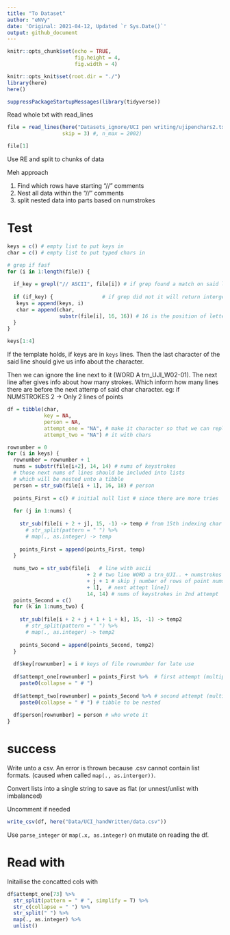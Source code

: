 ```yaml
---
title: "To Dataset"
author: "eNVy"
date: 'Original: 2021-04-12, Updated `r Sys.Date()`'
output: github_document
---
```


```r
knitr::opts_chunk$set(echo = TRUE,
                      fig.height = 4, 
                      fig.width = 4)

knitr::opts_knit$set(root.dir = "./")
library(here)
here()
```


```r
suppressPackageStartupMessages(library(tidyverse))
```

Read whole txt with read_lines

```r
file = read_lines(here("Datasets_ignore/UCI pen writing/ujipenchars2.txt"),
                  skip = 3) #, n_max = 2002)

file[1]
```

Use RE and split to chunks of data

Meh approach
  
  1. Find which rows have starting "//" comments
  2. Nest all data within the "//" comments
  3. split nested data into parts based on numstrokes

# Test

```r
keys = c() # empty list to put keys in 
char = c() # empty list to put typed chars in 

# grep if fasf 
for (i in 1:length(file)) { 
  
  if_key = grepl("// ASCII", file[i]) # if grep found a match on said line
  
  if (if_key) {                # if grep did not it will return interger(0)
   keys = append(keys, i)
   char = append(char, 
                 substr(file[i], 16, 16)) # 16 is the position of letter
  }
}

keys[1:4]
```

If the template holds, if keys are in ```keys``` lines. Then the last character of the said line should give us info about the character. 

Then we can ignore the line next to it (WORD A trn_UJI_W02-01).
The next line after gives info about how many strokes. Which inform how many lines there are before the next attemp of said char character.
eg: if NUMSTROKES 2 -> Only 2 lines of points

```r
df = tibble(char, 
            key = NA,
            person = NA, 
            attempt_one = "NA", # make it character so that we can replace
            attempt_two = "NA") # it with chars

rownumber = 0
for (i in keys) {
  rownumber = rownumber + 1
  nums = substr(file[i+2], 14, 14) # nums of keystrokes 
  # those next nums of lines should be included into lists
  # which will be nested unto a tibble
  person = str_sub(file[i + 1], 16, 18) # person
  
  points_First = c() # initial null list # since there are more tries
  
  for (j in 1:nums) {
    
    str_sub(file[i + 2 + j], 15, -1) -> temp # from 15th indexing char to end
      # str_split(pattern = " ") %>% 
      # map(., as.integer) -> temp
    
    points_First = append(points_First, temp)
  }
  
  nums_two = str_sub(file[i   # line with ascii
                          + 2 # two line WORD a trn_UJI.. + numstrokes
                          + j + 1 # skip j number of rows of point numstrokes
                          + 1],  # next attept line])
                          14, 14) # nums of keystrokes in 2nd attempt
  points_Second = c()
  for (k in 1:nums_two) {
    
    str_sub(file[i + 2 + j + 1 + 1 + k], 15, -1) -> temp2
      # str_split(pattern = " ") %>% 
      # map(., as.integer) -> temp2
    
    points_Second = append(points_Second, temp2)
  }
  
  df$key[rownumber] = i # keys of file rownumber for late use
  
  df$attempt_one[rownumber] = points_First %>%  # first attempt (multiple or not keystrokes)
    paste0(collapse = " # ")
  
  df$attempt_two[rownumber] = points_Second %>% # second attempt (multiple or note keystrokes)
    paste0(collapse = " # ") # tibble to be nested
  
  df$person[rownumber] = person # who wrote it
}

```

# success

Write unto a csv.
An error is thrown because .csv cannot contain list formats. (caused when called ```map(., as.interger))```. 

Convert lists into a single string to save as flat (or unnest/unlist with imbalanced)

Uncomment if needed

```r
write_csv(df, here("Data/UCI_handWritten/data.csv"))
```

Use ```parse_integer``` or ```map(.x, as.integer)``` on mutate on reading the df.

# Read with

Initailise the concatted cols with

```r
df$attempt_one[73] %>% 
  str_split(pattern = " # ", simplify = T) %>% 
  str_c(collapse = " ") %>% 
  str_split(" ") %>% 
  map(., as.integer) %>% 
  unlist()
```


